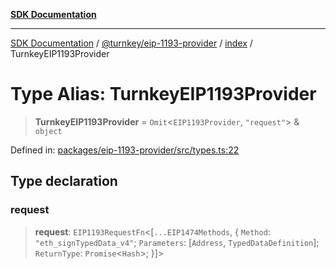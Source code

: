 [**SDK Documentation**](../../../../README.mdx)

***

[SDK Documentation](../../../../packages.mdx) / [@turnkey/eip-1193-provider](../../README.mdx) / [index](../README.mdx) / TurnkeyEIP1193Provider

# Type Alias: TurnkeyEIP1193Provider

> **TurnkeyEIP1193Provider** = `Omit`\<`EIP1193Provider`, `"request"`\> & `object`

Defined in: [packages/eip-1193-provider/src/types.ts:22](https://github.com/tkhq/sdk/blob/3a88af7d1d927c6022706911d6af0f92f1440e00/packages/eip-1193-provider/src/types.ts#L22)

## Type declaration

### request

> **request**: `EIP1193RequestFn`\<\[`...EIP1474Methods`, \{ `Method`: `"eth_signTypedData_v4"`; `Parameters`: \[`Address`, `TypedDataDefinition`\]; `ReturnType`: `Promise`\<`Hash`\>; \}\]\>
